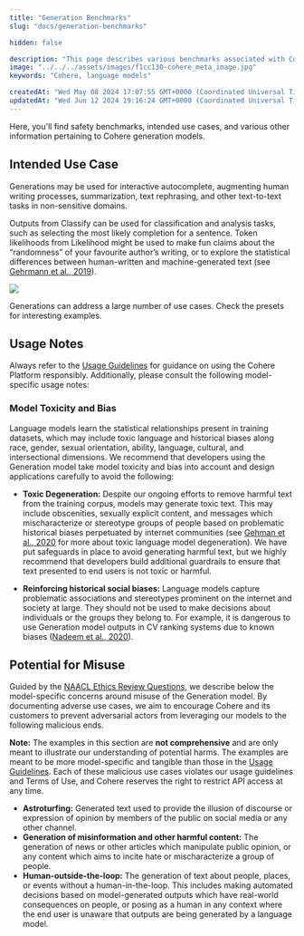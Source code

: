 ```yaml
---
title: "Generation Benchmarks"
slug: "docs/generation-benchmarks"

hidden: false

description: "This page describes various benchmarks associated with Cohere's generation models."
image: "../../../assets/images/f1cc130-cohere_meta_image.jpg"  
keywords: "Cohere, language models"

createdAt: "Wed May 08 2024 17:07:55 GMT+0000 (Coordinated Universal Time)"
updatedAt: "Wed Jun 12 2024 19:16:24 GMT+0000 (Coordinated Universal Time)"
---
```

Here, you'll find safety benchmarks, intended use cases, and various other information pertaining to Cohere generation models.

## Intended Use Case

Generations may be used for interactive autocomplete, augmenting human writing processes, summarization, text rephrasing, and other text-to-text tasks in non-sensitive domains.

Outputs from Classify can be used for classification and analysis tasks, such as selecting the most likely completion for a sentence. Token likelihoods from Likelihood might be used to make fun claims about the “randomness” of your favourite author’s writing, or to explore the statistical differences between human-written and machine-generated text (see <a href="https://arxiv.org/abs/1906.04043" target="_blank">Gehrmann et al., 2019</a>).

![](../../../assets/images/245febe-Generation_-_Model_Description_1.png)
<p className="figure-caption">Generations can address a large number of use cases. Check the presets for interesting examples.</p>

## Usage Notes

Always refer to the [Usage Guidelines](/docs/usage-guidelines) for guidance on using the Cohere Platform responsibly. Additionally, please consult the following model-specific usage notes:

### Model Toxicity and Bias

Language models learn the statistical relationships present in training datasets, which may include toxic language and historical biases along race, gender, sexual orientation, ability, language, cultural, and intersectional dimensions. We recommend that developers using the Generation model take model toxicity and bias into account and design applications carefully to avoid the following:

- **Toxic Degeneration:** Despite our ongoing efforts to remove harmful text from the training corpus, models may generate toxic text. This may include obscenities, sexually explicit content, and messages which mischaracterize or stereotype groups of people based on problematic historical biases perpetuated by internet communities (see <a href="https://arxiv.org/abs/2009.11462" target="_blank">Gehman et al., 2020</a> for more about toxic language model degeneration). We have put safeguards in place to avoid generating harmful text, but we highly recommend that developers build additional guardrails to ensure that text presented to end users is not toxic or harmful.

- **Reinforcing historical social biases:** Language models capture problematic associations and stereotypes prominent on the internet and society at large. They should not be used to make decisions about individuals or the groups they belong to. For example, it is dangerous to use Generation model outputs in CV ranking systems due to known biases (<a href="https://arxiv.org/abs/2004.09456" target="_blank">Nadeem et al., 2020</a>).

## Potential for Misuse

Guided by the <a href="https://2021.naacl.org/ethics/review-questions" target="_blank">NAACL Ethics Review Questions</a>, we describe below the model-specific concerns around misuse of the Generation model. By documenting adverse use cases, we aim to encourage Cohere and its customers to prevent adversarial actors from leveraging our models to the following malicious ends.

**Note:** The examples in this section are **not comprehensive** and are only meant to illustrate our understanding of potential harms. The examples are meant to be more model-specific and tangible than those in the [Usage Guidelines](/docs/usage-guidelines). Each of these malicious use cases violates our usage guidelines and Terms of Use, and Cohere reserves the right to restrict API access at any time.

- **Astroturfing:** Generated text used to provide the illusion of discourse or expression of opinion by members of the public on social media or any other channel.
- **Generation of misinformation and other harmful content:** The generation of news or other articles which manipulate public opinion, or any content which aims to incite hate or mischaracterize a group of people.
- **Human-outside-the-loop:** The generation of text about people, places, or events without a human-in-the-loop. This includes making automated decisions based on model-generated outputs which have real-world consequences on people, or posing as a human in any context where the end user is unaware that outputs are being generated by a language model.
